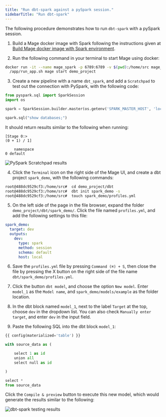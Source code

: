 ```yaml
---
title: "Run dbt-spark against a pySpark session."
sidebarTitle: "Run dbt-spark"
---
```


The following procedure demonstrates how to run `dbt-spark` with a pySpark session.

1. Build a Mage docker image with Spark following the instructions given at
[Build Mage docker image with Spark environment](https://docs.mage.ai/integrations/spark-pyspark#1-build-mage-docker-image-with-spark-environment).

2. Run the following command in your terminal to start Mage using docker:
```bash
docker run -it --name mage_spark -p 6789:6789 -v $(pwd):/home/src mage_spark \
  /app/run_app.sh mage start demo_project
```

3. Create a new pipeline with a name `dbt_spark`, and add a `Scratchpad` to
test out the connection with PySpark, with the following code:
```python
from pyspark.sql import SparkSession
import os

spark = SparkSession.builder.master(os.getenv('SPARK_MASTER_HOST', 'local')).getOrCreate()

spark.sql("show databases;")
```
It should return results similar to the following when running:
```
[Stage 0:>                                                          
(0 + 1) / 1]

    namespace
0 default
```

<img
  alt="PySpark Scratchpad results"
  src="/media/pyspark-scratchpad-results.png"
/>

4. Click the `Terminal` icon on the right side of the Mage UI, and create a dbt
project `spark_demo`, with the following commands:

```bash
root@488dc9529cf3:/home/src#  cd demo_project/dbt
root@488dc9529cf3:/home/src#  dbt init spark_demo -s
root@488dc9529cf3:/home/src#  touch spark_demo/profiles.yml
```

5. On the left side of the page in the file browser, expand the folder `demo_project/dbt/spark_demo/`.
Click the file named `profiles.yml`, and add the following settings to this file:

```yaml
spark_demo:
  target: dev
  outputs:
    dev:
      type: spark
      method: session
      schema: default
      host: local
``` 

6. Save the `profiles.yml` file by pressing `Command (⌘) + S`, then close the file
by pressing the X button on the right side of the file name `dbt/spark_demo/profiles.yml`.

7. Click the button `dbt model`, and choose the option `New model`. Enter `model_1`
as the `Model name`, and `spark_demo/models/example` as the folder location.

8. In the dbt block named `model_1`, next to the label `Target` at the top,
choose `dev` in the dropdown list. You can also check `Manually enter target`,
and enter `dev` in the input field.

9. Paste the following SQL into the dbt block `model_1`:
```python
{{ config(materialized='table') }}

with source_data as (

    select 1 as id
    union all
    select null as id

)

select *
from source_data
```

Click the `Compile & preview` button to execute this new model, which would
generate the results similar to the following:

<img
  alt="dbt-spark testing results"
  src="/media/dbt-spark-testing-results.png"
/>
